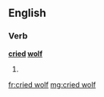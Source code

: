 ==English==

===Verb===
'''[[cried]] [[wolf]]'''

# {{past of|cry wolf}}

[[fr:cried wolf]]
[[mg:cried wolf]]